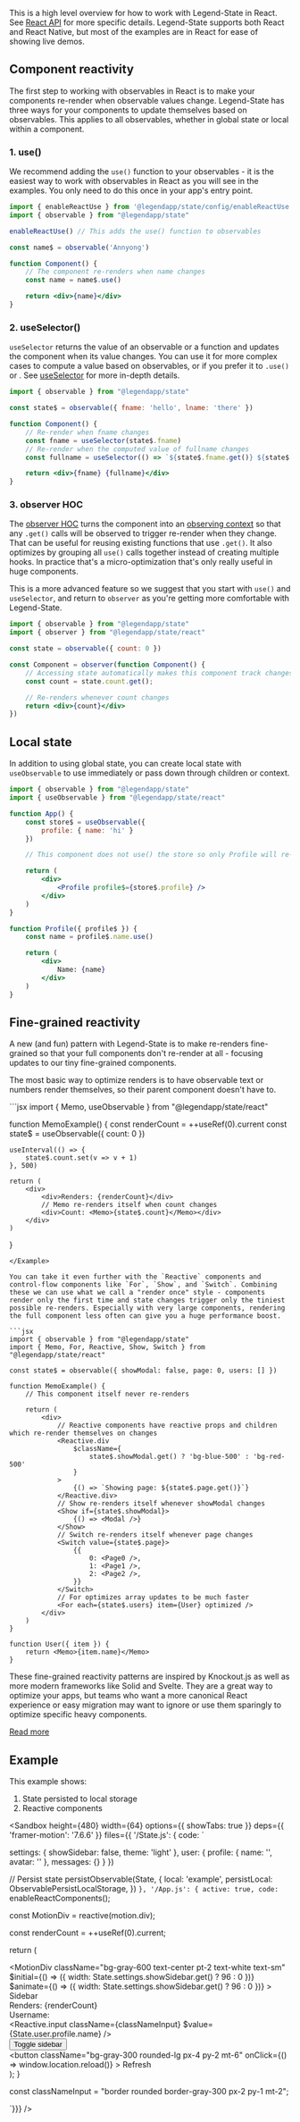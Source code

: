 This is a high level overview for how to work with Legend-State in React. See [React API](../react-api) for more specific details. Legend-State supports both React and React Native, but most of the examples are in React for ease of showing live demos.

## Component reactivity

The first step to working with observables in React is to make your components re-render when observable values change. Legend-State has three ways for your components to update themselves based on observables. This applies to all observables, whether in global state or local within a component.

### 1. use()

We recommend adding the `use()` function to your observables - it is the easiest way to work with observables in React as you will see in the examples. You only need to do this once in your app's entry point.

```jsx
import { enableReactUse } from '@legendapp/state/config/enableReactUse'
import { observable } from "@legendapp/state"

enableReactUse() // This adds the use() function to observables

const name$ = observable('Annyong')

function Component() {
    // The component re-renders when name changes
    const name = name$.use()

    return <div>{name}</div>
}
```

### 2. useSelector()

 `useSelector` returns the value of an observable or a function and updates the component when its value changes. You can use it for more complex cases to compute a value based on observables, or if you prefer it to `.use()` or . See [useSelector](../react-api#useselector) for more in-depth details.

```jsx
import { observable } from "@legendapp/state"

const state$ = observable({ fname: 'hello', lname: 'there' })

function Component() {
    // Re-render when fname changes
    const fname = useSelector(state$.fname)
    // Re-render when the computed value of fullname changes
    const fullname = useSelector(() => `${state$.fname.get()} ${state$.lname.get()}`)

    return <div>{fname} {fullname}</div>
}
```

### 3. observer HOC

The [observer HOC](../react-api/#observer-hoc) turns the component into an [observing context](../reactivity#observing-contexts) so that any `.get()` calls will be observed to trigger re-render when they change. That can be useful for reusing existing functions that use `.get()`. It also optimizes by grouping all `use()` calls together instead of creating multiple hooks. In practice that's a micro-optimization that's only really useful in huge components.

This is a more advanced feature so we suggest that you start with `use()` and `useSelector`, and return to `observer` as you're getting more comfortable with Legend-State.

```jsx
import { observable } from "@legendapp/state"
import { observer } from "@legendapp/state/react"

const state = observable({ count: 0 })

const Component = observer(function Component() {
    // Accessing state automatically makes this component track changes to re-render
    const count = state.count.get();

    // Re-renders whenever count changes
    return <div>{count}</div>
})
```


## Local state

In addition to using global state, you can create local state with `useObservable` to use immediately or pass down through children or context.

```jsx
import { observable } from "@legendapp/state"
import { useObservable } from "@legendapp/state/react"

function App() {
    const store$ = useObservable({
        profile: { name: 'hi' }
    })

    // This component does not use() the store so only Profile will re-render on changes

    return (
        <div>
            <Profile profile$={store$.profile} />
        </div>
    )
}

function Profile({ profile$ }) {
    const name = profile$.name.use()

    return (
        <div>
            Name: {name}
        </div>
    )
}
```

## Fine-grained reactivity

A new (and fun) pattern with Legend-State is to make re-renders fine-grained so that your full components don't re-render at all - focusing updates to our tiny fine-grained components.

The most basic way to optimize renders is to have observable text or numbers render themselves, so their parent component doesn't have to.

<Example name="Easy">
```jsx
import { Memo, useObservable } from "@legendapp/state/react"

function MemoExample() {
    const renderCount = ++useRef(0).current
    const state$ = useObservable({ count: 0 })

    useInterval(() => {
        state$.count.set(v => v + 1)
    }, 500)

    return (
        <div>
            <div>Renders: {renderCount}</div>
            // Memo re-renders itself when count changes
            <div>Count: <Memo>{state$.count}</Memo></div>
        </div>
    )
}
```
</Example>

You can take it even further with the `Reactive` components and control-flow components like `For`, `Show`, and `Switch`. Combining these we can use what we call a "render once" style - components render only the first time and state changes trigger only the tiniest possible re-renders. Especially with very large components, rendering the full component less often can give you a huge performance boost.

```jsx
import { observable } from "@legendapp/state"
import { Memo, For, Reactive, Show, Switch } from "@legendapp/state/react"

const state$ = observable({ showModal: false, page: 0, users: [] })

function MemoExample() {
    // This component itself never re-renders

    return (
        <div>
            // Reactive components have reactive props and children which re-render themselves on changes
            <Reactive.div
                $className={
                    state$.showModal.get() ? 'bg-blue-500' : 'bg-red-500'
                }
            >
                {() => `Showing page: ${state$.page.get()}`}
            </Reactive.div>
            // Show re-renders itself whenever showModal changes
            <Show if={state$.showModal}>
                {() => <Modal />}
            </Show>
            // Switch re-renders itself whenever page changes
            <Switch value={state$.page}>
                {{
                    0: <Page0 />,
                    1: <Page1 />,
                    2: <Page2 />,
                }}
            </Switch>
            // For optimizes array updates to be much faster
            <For each={state$.users} item={User} optimized />
        </div>
    )
}

function User({ item }) {
    return <Memo>{item.name}</Memo>
}

```

These fine-grained reactivity patterns are inspired by Knockout.js as well as more modern frameworks like Solid and Svelte. They are a great way to optimize your apps, but teams who want a more canonical React experience or easy migration may want to ignore or use them sparingly to optimize specific heavy components.

[Read more](../fine-grained-reactivity)

## Example

This example shows:
1. State persisted to local storage
2. Reactive components

<Sandbox height={480} width={64} options={{ showTabs: true }} deps={{ 'framer-motion': '7.6.6' }} files={{
'/State.js': { code: `

  settings: {
    showSidebar: false,
    theme: 'light'
  },
  user: {
    profile: {
      name: '',
      avatar: ''
    },
    messages: {}
  }
})

// Persist state
persistObservable(State, {
  local: 'example',
  persistLocal: ObservablePersistLocalStorage,
})
`},
'/App.js': { active: true, code: `
enableReactComponents();

const MotionDiv = reactive(motion.div);

  const renderCount = ++useRef(0).current;

  return (
    <div className="flex absolute inset-0">
      <MotionDiv
        className="bg-gray-600 text-center pt-2 text-white text-sm"
        $initial={() => ({
            width: State.settings.showSidebar.get() ? 96 : 0
        })}
        $animate={() => ({
            width: State.settings.showSidebar.get() ? 96 : 0
        })}
      >
        Sidebar
      </MotionDiv>
      <div className="flex-1 p-4">
        <div className="text-gray-500 text-sm pb-4">Renders: {renderCount}</div>
        <div>Username:</div>
        <Reactive.input
          className={classNameInput}
          $value={State.user.profile.name}
        />
        <div>
          <button
            className="bg-gray-300 rounded-lg px-4 py-2 mt-6"
            onClick={State.settings.showSidebar.toggle}
          >
            Toggle sidebar
          </button>
        </div>
        <div>
          <button
            className="bg-gray-300 rounded-lg px-4 py-2 mt-6"
            onClick={() => window.location.reload()}
          >
            Refresh
          </button>
        </div>
      </div>
    </div>
  );
}

const classNameInput = "border rounded border-gray-300 px-2 py-1 mt-2";

`}}} />
